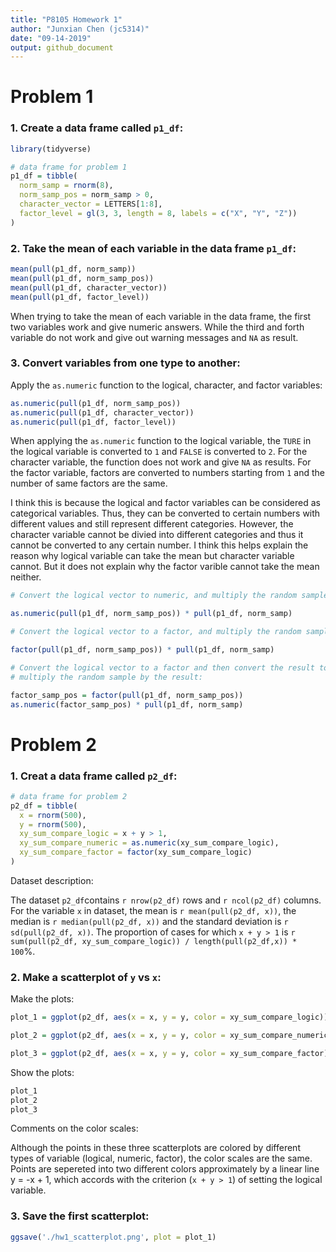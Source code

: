 ```yaml
---
title: "P8105 Homework 1"
author: "Junxian Chen (jc5314)"
date: "09-14-2019"
output: github_document
---
```


# Problem 1

### 1. Create a data frame called `p1_df`:

```r
library(tidyverse)

# data frame for problem 1
p1_df = tibble(                  
  norm_samp = rnorm(8),
  norm_samp_pos = norm_samp > 0,
  character_vector = LETTERS[1:8],
  factor_level = gl(3, 3, length = 8, labels = c("X", "Y", "Z"))
)
```

### 2. Take the mean of each variable in the data frame `p1_df`:

```r
mean(pull(p1_df, norm_samp))
mean(pull(p1_df, norm_samp_pos))
mean(pull(p1_df, character_vector))
mean(pull(p1_df, factor_level))
```

When trying to take the mean of each variable in the data frame, the first two variables work and give numeric answers. While the third and forth variable do not work and give out warning messages and `NA` as result. 

### 3. Convert variables from one type to another:

Apply the `as.numeric` function to the logical, character, and factor variables:

```r
as.numeric(pull(p1_df, norm_samp_pos))
as.numeric(pull(p1_df, character_vector))
as.numeric(pull(p1_df, factor_level))
```

When applying the `as.numeric` function to the logical variable, the `TURE` in the logical variable is converted to `1` and `FALSE` is converted to `2`. For the character variable, the function does not work and give `NA` as results. For the factor variable, factors are converted to numbers starting from `1` and the number of same factors are the same. 

I think this is because the logical and factor variables can be considered as categorical variables. Thus, they can be converted to certain numbers with different values and still represent different categories. However, the character variable cannot be divied into different categories and thus it cannot be converted to any certain number. I think this helps explain the reason why logical variable can take the mean but character variable cannot. But it does not explain why the factor varible cannot take the mean neither.

```r
# Convert the logical vector to numeric, and multiply the random sample by the result:

as.numeric(pull(p1_df, norm_samp_pos)) * pull(p1_df, norm_samp)

# Convert the logical vector to a factor, and multiply the random sample by the result:

factor(pull(p1_df, norm_samp_pos)) * pull(p1_df, norm_samp)

# Convert the logical vector to a factor and then convert the result to numeric, and 
# multiply the random sample by the result:

factor_samp_pos = factor(pull(p1_df, norm_samp_pos))
as.numeric(factor_samp_pos) * pull(p1_df, norm_samp)
```

# Problem 2

### 1. Creat a data frame called `p2_df`:

```r
# data frame for problem 2
p2_df = tibble(                  
  x = rnorm(500),
  y = rnorm(500),
  xy_sum_compare_logic = x + y > 1,
  xy_sum_compare_numeric = as.numeric(xy_sum_compare_logic),
  xy_sum_compare_factor = factor(xy_sum_compare_logic)
)
```

Dataset description: 

The dataset `p2_df`contains `r nrow(p2_df)` rows and `r ncol(p2_df)` columns. For the variable `x` in dataset, the mean is `r mean(pull(p2_df, x))`, the median is `r median(pull(p2_df, x))` and the standard deviation is `r sd(pull(p2_df, x))`. The proportion of cases for which `x + y > 1` is `r sum(pull(p2_df, xy_sum_compare_logic)) / length(pull(p2_df,x)) * 100`%.

### 2. Make a scatterplot of `y` vs `x`:

Make the plots:

```r
plot_1 = ggplot(p2_df, aes(x = x, y = y, color = xy_sum_compare_logic)) + geom_point()

plot_2 = ggplot(p2_df, aes(x = x, y = y, color = xy_sum_compare_numeric)) + geom_point()

plot_3 = ggplot(p2_df, aes(x = x, y = y, color = xy_sum_compare_factor)) + geom_point()
```

Show the plots:

```r
plot_1
plot_2
plot_3
```

Comments on the color scales:

Although the points in these three scatterplots are colored by different types of variable (logical, numeric, factor), the color scales are the same. Points are sepereted into two different colors approximately by a linear line y = -x + 1, which accords with the criterion (`x + y > 1`) of setting the logical variable. 

### 3. Save the first scatterplot:

```r
ggsave('./hw1_scatterplot.png', plot = plot_1)
```
